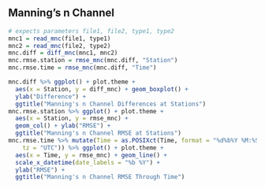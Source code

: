 
## Manning's n Channel

```r
# expects parameters file1, file2, type1, type2
mnc1 = read_mnc(file1, type1)
mnc2 = read_mnc(file2, type2)
mnc.diff = diff_mnc(mnc1, mnc2)
mnc.rmse.station = rmse_mnc(mnc.diff, "Station")
mnc.rmse.time = rmse_mnc(mnc.diff, "Time")

mnc.diff %>% ggplot() + plot.theme +
  aes(x = Station, y = diff_mnc) + geom_boxplot() +
  ylab("Difference") +
  ggtitle("Manning's n Channel Differences at Stations")
mnc.rmse.station %>% ggplot() + plot.theme +
  aes(x = Station, y = rmse_mnc) +
  geom_col() + ylab("RMSE") +
  ggtitle("Manning's n Channel RMSE at Stations")
mnc.rmse.time %>% mutate(Time = as.POSIXct(Time, format = "%d%b%Y %M:%S",
    tz = "UTC")) %>% ggplot() + plot.theme +
  aes(x = Time, y = rmse_mnc) + geom_line() +
  scale_x_datetime(date_labels = "%b %Y") + 
  ylab("RMSE") +
  ggtitle("Manning's n Channel RMSE Through Time")
```
